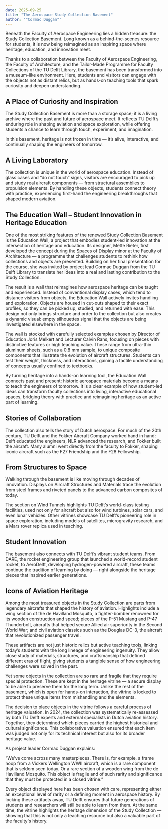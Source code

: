 ```yaml
---
date: 2025-09-25
title: "The Aerospace Study Collection Basement"
author: '"Cormac Duggan"'
---
```


Beneath the Faculty of Aerospace Engineering lies a hidden treasure: the Study Collection Basement. Long known as a behind-the-scenes resource for students, it is now being reimagined as an inspiring space where heritage, education, and innovation meet. 

Thanks to a collaboration between the Faculty of Aerospace Engineering, the Faculty of Architecture, and the Tailor-Made Programme for Faculty Collections of the TU Delft Library, the basement has been transformed into a museum-like environment. Here, students and visitors can engage with the objects not as distant relics, but as hands-on teaching tools that spark curiosity and deepen understanding.

<Illustration source="ae-basement-lockheed-tail.json"></Illustration>

## A Place of Curiosity and Inspiration

The Study Collection Basement is more than a storage space; it is a living archive where the past and future of aerospace meet. It reflects TU Delft’s enduring role in shaping aviation and space exploration, while offering students a chance to learn through touch, experiment, and imagination. 

In this basement, heritage is not frozen in time — it’s alive, interactive, and continually shaping the engineers of tomorrow.


## A Living Laboratory

The collection is unique in the world of aerospace education. Instead of glass cases and “do not touch” signs, visitors are encouraged to pick up and study real aircraft components — from structural assemblies to propulsion elements. By handling these objects, students connect theory with practice, experiencing first-hand the engineering breakthroughs that shaped modern aviation.

<Illustration source="ae-basement-demonstrator.json"></Illustration>

## The Education Wall – Student Innovation in Heritage Education

One of the most striking features of the renewed Study Collection Basement is the Education Wall, a project that embodies student-led innovation at the intersection of heritage and education. Its designer, Mette Rieter, first developed the concept during the Spaces of Display minor at the Faculty of Architecture — a programme that challenges students to rethink how collections and objects are presented. Building on her final presentation for the course, she was invited by project lead Cormac Duggan from the TU Delft Library to translate her ideas into a real and lasting contribution to the Study Collection. 

The result is a wall that reimagines how aerospace heritage can be taught and experienced. Instead of conventional display cases, which tend to distance visitors from objects, the Education Wall actively invites handling and exploration. Objects are housed in cut-outs shaped to their exact profiles, so they can be picked up, studied, and returned with ease. This design not only brings structure and order to the collection but also creates a dynamic visual: empty silhouettes signal that the objects are being investigated elsewhere in the space. 

The wall is stocked with carefully selected examples chosen by Director of Education Joris Melkert and Lecturer Calvin Rans, focusing on pieces with distinctive features or high teaching value. These range from ultra-thin aluminum sheets, such as a 0.8 mm sample, to unique composite components that illustrate the evolution of aircraft structures. Students can test their weight, thickness, and interactions, gaining a tactile understanding of concepts usually confined to textbooks. 

By turning heritage into a hands-on learning tool, the Education Wall connects past and present: historic aerospace materials become a means to teach the engineers of tomorrow. It is a clear example of how student-led ideas can transform faculty collections into living, interactive educational spaces, bridging theory with practice and reimagining heritage as an active part of learning.

<Illustration source="ae-basement-fuselage.json"></Illustration>

## Stories of Collaboration

The collection also tells the story of Dutch aerospace. For much of the 20th century, TU Delft and the Fokker Aircraft Company worked hand in hand: Delft educated the engineers, NLR advanced the research, and Fokker built the aircraft. Many alumni went directly from the faculty to Fokker, shaping iconic aircraft such as the F27 Friendship and the F28 Fellowship.

## From Structures to Space

Walking through the basement is like moving through decades of innovation. Displays on Aircraft Structures and Materials trace the evolution from steel frames and riveted panels to the advanced carbon composites of today. 

The section on Wind Tunnels highlights TU Delft’s world-class testing facilities, used not only for aircraft but also for wind turbines, solar cars, and even lunar vehicles. Other vitrines showcase TU Delft’s pioneering role in space exploration, including models of satellites, microgravity research, and a Mars rover replica used in teaching.


## Student Innovation

The basement also connects with TU Delft’s vibrant student teams. From DARE, the rocket engineering group that launched a world-record student rocket, to AeroDelft, developing hydrogen-powered aircraft, these teams continue the tradition of learning by doing — right alongside the heritage pieces that inspired earlier generations.

<Illustration source="ae-basement-ariane-rocket.json"></Illustration>

## Icons of Aviation Heritage

Among the most treasured objects in the Study Collection are parts from legendary aircrafts that shaped the history of aviation. Highlights include a wing section of the de Havilland Mosquito, a fighter-bomber renowned for its wooden construction and speed; pieces of the P-51 Mustang and P-47 Thunderbolt, aircrafts that helped secure Allied air superiority in the Second World War; and civil aviation classics such as the Douglas DC-3, the aircraft that revolutionized passenger travel. 

These artifacts are not just historic relics but active teaching tools, linking today’s students with the long lineage of engineering ingenuity. They allow close study of materials, structures, and craftsmanship that defined different eras of flight, giving students a tangible sense of how engineering challenges were solved in the past. 

<Illustration source="ae-basement-engine-mount.json"></Illustration>

Yet some objects in the collection are so rare and fragile that they require special protection. These are kept in the heritage vitrine — a secure display to be able to preserve them for the long term. Unlike the rest of the basement, which is open for hands-on interaction, the vitrine is locked to protect these unique items from mishandling and the elements. 

The decision to place objects in the vitrine follows a careful process of heritage valuation. In 2024, the collection was systematically re-assessed by both TU Delft experts and external specialists in Dutch aviation history. Together, they determined which pieces carried the highest historical and cultural significance. This collaborative valuation ensured that each item was judged not only for its technical interest but also for its broader heritage value. 

As project leader Cormac Duggan explains: 

“We’ve come across many masterpieces. There is, for example, a frame hoop from a Vickers Wellington WWII aircraft, which is a rare component that is seldom seen today. Or a rare section of a wooden wing from the de Havilland Mosquito. This object is fragile and of such rarity and significance that they must be protected in a closed vitrine.” 

<Illustration source="ae-basement-mosquito-wing.json"></Illustration>

Every object displayed here has been chosen with care, representing either an exceptional level of rarity or a defining moment in aerospace history. By locking these artifacts away, TU Delft ensures that future generations of students and researchers will still be able to learn from them. At the same time, the vitrine highlights the heritage dimension of the Study Collection — showing that this is not only a teaching resource but also a valuable part of the faculty's history.
